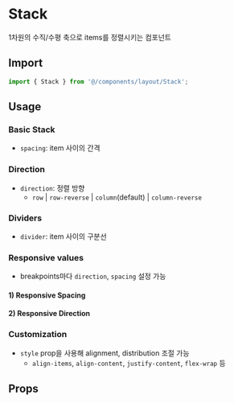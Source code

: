 
<Meta of={StackStories} />

# Stack

1차원의 수직/수평 축으로 items를 정렬시키는 컴포넌트

## Import

```js
import { Stack } from '@/components/layout/Stack';
```

## Usage

### Basic Stack

- `spacing`: item 사이의 간격

<Canvas of={StackStories.BasicStack} />

### Direction

- `direction`: 정렬 방향
  - `row` | `row-reverse` | `column`(default) | `column-reverse`

<Canvas of={StackStories.Direction} />

### Dividers

- `divider`: item 사이의 구분선

<Canvas of={StackStories.Dividers} />

### Responsive values

- breakpoints마다 `direction`, `spacing` 설정 가능

#### 1) Responsive Spacing

<Canvas of={StackStories.ResponsiveSpacing} />

#### 2) Responsive Direction

<Canvas of={StackStories.ResponsiveDirection} />

### Customization

- `style` prop을 사용해 alignment, distribution 조절 가능
  - `align-items`, `align-content`, `justify-content`, `flex-wrap` 등

<Canvas of={StackStories.Customization} />

## Props

<ArgTypes of={StackStories} sort="alpha" />
